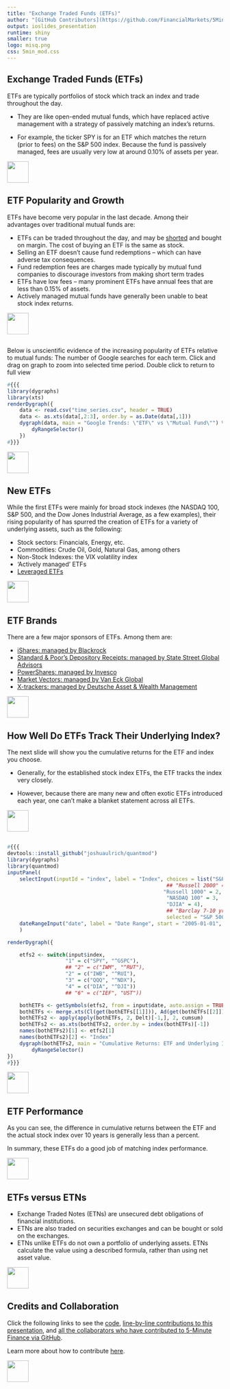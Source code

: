 ```yaml
---
title: "Exchange Traded Funds (ETFs)"
author: "[GitHub Contributors](https://github.com/FinancialMarkets/5MinuteFinance/graphs/contributors)"
output: ioslides_presentation
runtime: shiny
smaller: true
logo: misq.png
css: 5min_mod.css
---
```


## Exchange Traded Funds (ETFs)

ETFs are typically portfolios of stock which track an index and trade throughout the day.

-  They are like open-ended mutual funds, which have replaced active management with a strategy of passively matching an index's returns.

-  For example, the ticker SPY is for an ETF which matches the return (prior to fees) on the S&P 500 index. Because the fund is passively managed, fees are usually very low at around 0.10% of assets per year.

<div class="MIfooter"><img src="mi.png" style="height:50px;"></div> 

## ETF Popularity and Growth

ETFs have become very popular in the last decade.  Among their advantages over traditional mutual funds are:

-  ETFs can be traded throughout the day, and may be [shorted](http://www.5minutefinance.org/concepts/short-selling-stock) and bought on margin.  The cost of buying an ETF is the same as stock.
-  Selling an ETF doesn't cause fund redemptions -- which can have adverse tax consequences.
  + Fund redemption fees are charges made typically by mutual fund companies to discourage investors from making short term trades
-  ETFs have low fees -- many prominent ETFs have annual fees that are less than 0.15% of assets.
-  Actively managed mutual funds have generally been unable to beat stock index returns.   

<div class="MIfooter"><img src="mi.png" style="height:50px;"></div> 

<!---There are many proposed reasons for this, however most agree it is due to low ETF fees, coupled with an inability of active mutual funds to beat index returns. -->

<!---
<script type="text/javascript" src="//www.google.com/trends/embed.js?hl=en-US&q=ETF,+Mutual+Fund&cmpt=q&tz=Etc/GMT%2B4&tz=Etc/GMT%2B4&content=1&cid=TIMESERIES_GRAPH_0&export=5&w=300&h=130">
</script>
-->

##

Below is unscientific evidence of the increasing popularity of ETFs relative to mutual funds:  The number of Google searches for each term.  Click and drag on graph to zoom into selected time period. Double click to return to full view


```r
#{{{
library(dygraphs)
library(xts)
renderDygraph({
    data <- read.csv("time_series.csv", header = TRUE)
    data <- as.xts(data[,2:3], order.by = as.Date(data[,1]))
    dygraph(data, main = "Google Trends: \"ETF\" vs \"Mutual Fund\"") %>%
        dyRangeSelector()
    })
#}}}
```

<div class="MIfooter"><img src="mi.png" style="height:50px;"></div> 

## New ETFs

While the first ETFs were mainly for broad stock indexes (the NASDAQ 100, S&P 500, and the Dow Jones Industrial Average, as a few examples), their rising popularity of has spurred the creation of ETFs for a variety of underlying assets, such as the following:

-  Stock sectors: Financials, Energy, etc. 
-  Commodities: Crude Oil, Gold, Natural Gas, among others
-  Non-Stock Indexes: the VIX volatility index
-  'Actively managed' ETFs
-  [Leveraged ETFs](http://www.5minutefinance.org/concepts/leveraged-exchange-traded-funds)

<div class="MIfooter"><img src="mi.png" style="height:50px;"></div> 

## ETF Brands

There are a few major sponsors of ETFs.  Among them are:

-  [iShares: managed by Blackrock](www.ishares.com/)
-  [Standard & Poor's Depository Receipts: managed by State Street Global Advisors](https://www.spdrs.com/)
-  [PowerShares: managed by Invesco](http://www.invescopowershares.com/)
-  [Market Vectors: managed by Van Eck Global](www.vaneck.com/market-vectors/equity-etfs/)
-  [X-trackers: managed by Deutsche Asset & Wealth Management](www.etf.deutscheawm.com/)

<div class="MIfooter"><img src="mi.png" style="height:50px;"></div> 

##  How Well Do ETFs Track Their Underlying Index?

The next slide will show you the cumulative returns for the ETF and index you choose.

-  Generally, for the established stock index ETFs, the ETF tracks the index very closely.

-  However, because there are many new and often exotic ETFs introduced each year, one can't make a blanket statement across all ETFs.

<div class="MIfooter"><img src="mi.png" style="height:50px;"></div> 

##

```r
#{{{
devtools::install_github("joshuaulrich/quantmod")
library(dygraphs)
library(quantmod)
inputPanel(
    selectInput(inputId = "index", label = "Index", choices = list("S&P 500" = 1,
                                                    ## "Russell 2000" = 2,
                                                   "Russell 1000" = 2,
                                                    "NASDAQ 100" = 3,
                                                    "DJIA" = 4),
                                                    ## "Barclay 7-10 yr. Treas." = 6),
                                                    selected = "S&P 500"),
    dateRangeInput("date", label = "Date Range", start = "2005-01-01", end = Sys.Date())
    )

renderDygraph({

    etfs2 <- switch(input$index,
                   "1" = c("SPY", "^GSPC"),
                   ## "2" = c("IWM", "^RUT"),
                   "2" = c("IWB", "^RUI"),
                   "3" = c("QQQ", "^NDX"),
                   "4" = c("DIA", "^DJI"))
                   ## "6" = c("IEF", "UST"))

    bothETFs <- getSymbols(etfs2, from = input$date, auto.assign = TRUE)
    bothETFs <- merge.xts(Cl(get(bothETFs[[1]])), Ad(get(bothETFs[[2]])), join = "inner")
    bothETFs2 <- apply(apply(bothETFs, 2, Delt)[-1,], 2, cumsum)
    bothETFs2 <- as.xts(bothETFs2, order.by = index(bothETFs)[-1])
    names(bothETFs2)[1] <- etfs2[1]
    names(bothETFs2)[2] <- "Index"
    dygraph(bothETFs2, main = "Cumulative Returns: ETF and Underlying Index") %>%
        dyRangeSelector()
})
#}}}
```

<div class="MIfooter"><img src="mi.png" style="height:50px;"></div> 

## ETF Performance

As you can see, the difference in cumulative returns between the ETF and the actual stock index over 10 years is generally less than a percent.

In summary, these ETFs do a good job of matching index performance.

<div class="MIfooter"><img src="mi.png" style="height:50px;"></div> 

## ETFs versus ETNs

-  Exchange Traded Notes (ETNs) are unsecured debt obligations of financial institutions.
-  ETNs are also traded on securities exchanges and can be bought or sold on the exchanges.
-  ETNs unlike ETFs do not own a portfolio of underlying assets. ETNs calculate the value using a described formula, rather than using net asset value.

<div class="MIfooter"><img src="mi.png" style="height:50px;"></div> 

## Credits and Collaboration

Click the following links to see the [code](https://github.com/FinancialMarkets/5MinuteFinance/blob/master/Equity/ETFs/ETFs.Rmd), [line-by-line contributions to this presentation](https://github.com/FinancialMarkets/5MinuteFinance/blame/master/Equity/ETFs/ETFs.Rmd), and [all the collaborators who have contributed to 5-Minute Finance via GitHub](https://github.com/FinancialMarkets/5MinuteFinance/graphs/contributors).

Learn more about how to contribute [here](http://www.5minutefinance.org/how-to-contribute).

<div class="MIfooter"><img src="mi.png" style="height:50px;"></div> 
